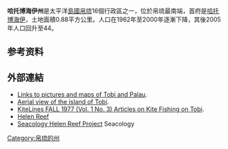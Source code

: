 {{Infobox settlement
| name = 哈托博海伊州
| other_name                    = Hatohobei
| native_name             = Tobi
| settlement_type         = 州
| image_skyline           = 
| image_caption           = 
| image_flag              = Flag of Hatohobei.svg
| image_map               = Hatohobei in Palau.svg
| map_caption = 在帕劳的位置
| subdivision_type        = 国家
| subdivision_name        = {{flag|Palau}}
| seat_type               = 首府
| seat                    = Hatohobei
| area_total_km2          = 0.9
| area_land_km2           = 0.9
| area_water_km2          = 0
| population_footnotes    = <ref>{{cite web |title=2015 Census of Population, Housing and Agriculture for the Republic of Palau |url=https://www.palaugov.pw/wp-content/uploads/2017/02/2015-Census-of-Population-Housing-Agriculture-.pdf |website=Palau Government |publisher=Office of Planning and Statistics |access-date=2022-02-04 |archive-date=2017-10-16 |archive-url=https://web.archive.org/web/20171016192051/http://palaugov.pw/wp-content/uploads/2017/02/2015-Census-of-Population-Housing-Agriculture-.pdf |dead-url=no }}</ref>
| population_total        = 25
| population_as_of        = 2021
| population_density_km2  = auto
| timezone1               = 
| utc_offset1             = 
| iso_code                = PW-050
}}
'''哈托博海伊州'''是太平洋[[島國|島國]][[帛琉|帛琉]]16個行政區之一，位於帛琉最南端，首府是[[哈托博海伊|哈托博海伊]]，土地面積0.88平方公里。人口在1962年至2000年逐漸下降，其後2005年人口回升至44。

==参考资料==
{{refs}}

==外部連結==
*[https://web.archive.org/web/20060829173928/http://cas.gmu.edu/~tobi/images/maps/maps.htm Links to pictures and maps of Tobi and Palau].
*[http://cas.gmu.edu/~tobi/fotigraphs/tobiaerialsebas.jpg Aerial view of the island of Tobi]{{dead link|date=2017年12月 |bot=InternetArchiveBot |fix-attempted=yes }}.
*[https://web.archive.org/web/20060613191559/http://www.kitelife.com/kitelines/welcome.htm  KiteLines FALL 1977 (Vol. 1 No. 3) Articles on Kite Fishing on Tobi].
*[https://web.archive.org/web/20060625085622/http://globalcoral.org/Hotsarihie%20(Helen%20Reef)%20Project%20Report.htm Helen Reef]
*[https://web.archive.org/web/20070804223159/http://www.seacology.org/projects/individualprojects/PALAU_helen2005.htm Seacology Helen Reef Project] Seacology

{{coord|display=title}}
{{normdaten}}

[[Category:帛琉的州|Category:帛琉的州]]
{{Palau-stub}}